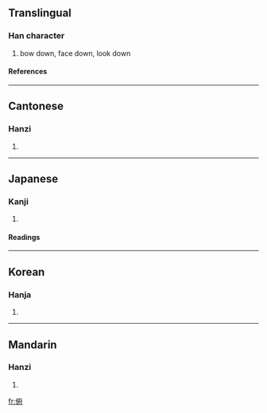 ==Translingual==
===Han character===
{{Han char|rn=9|rad=人|as=08|sn=10|four=2024<sub>0</sub>|canj=人戈人戈 (OIOI)}}
# bow down, face down, look down
====References====
{{Han ref|kx=0106.060|dkj=00722|dj=0226.010|hdz=10182.090|uh=4FEF|ud=20463|bh=ADC1|bd=44481}}
----
==Cantonese==
===Hanzi===
{{yue-hanzi|jyut=|y=fu2}}
# {{defn|Cantonese}}
----
==Japanese==
===Kanji===
{{ja-kanji|grade=|rs=人08}}
# {{defn|Japanese}} 
====Readings====
{{ja-readings|on=[[ふ]] (fu)|kun=[[ふせる]] (fuseru)}}
----
==Korean==
===Hanja===
{{ko-hanja|hangeul=부|rv=bu|mr=pu}}
# {{defn|Korean}}
----
==Mandarin==
===Hanzi===
{{cmn-hanzi|pin=[[fǔ]] (fu3)|wg=fu<sup>3</sup>}}
# {{defn|Mandarin}}

[[fr:俯]]
